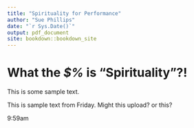 ```yaml
---
title: "Spirituality for Performance"
author: "Sue Phillips"
date: "`r Sys.Date()`"
output: pdf_document
site: bookdown::bookdown_site
---
```


# What the *\$%* is "Spirituality"?!

This is some sample text.

This is sample text from Friday. Might this upload? or this?

9:59am
